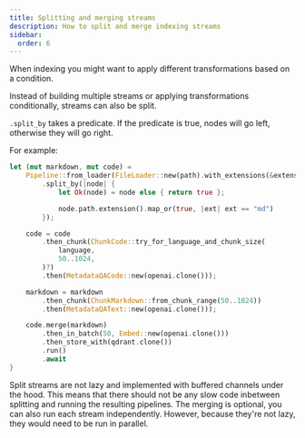 ```yaml
---
title: Splitting and merging streams
description: How to split and merge indexing streams
sidebar:
  order: 6
---
```


When indexing you might want to apply different transformations based on a condition.

Instead of building multiple streams or applying transformations conditionally, streams can also be split.

`.split_by` takes a predicate. If the predicate is true, nodes will go left, otherwise they will go right.

For example:

```rust
let (mut markdown, mut code) =
    Pipeline::from_loader(FileLoader::new(path).with_extensions(&extensions))
        .split_by(|node| {
            let Ok(node) = node else { return true };

            node.path.extension().map_or(true, |ext| ext == "md")
        });

    code = code
        .then_chunk(ChunkCode::try_for_language_and_chunk_size(
            language,
            50..1024,
        )?)
        .then(MetadataQACode::new(openai.clone()));

    markdown = markdown
        .then_chunk(ChunkMarkdown::from_chunk_range(50..1024))
        .then(MetadataQAText::new(openai.clone()));

    code.merge(markdown)
        .then_in_batch(50, Embed::new(openai.clone()))
        .then_store_with(qdrant.clone())
        .run()
        .await
}
```

Split streams are not lazy and implemented with buffered channels under the hood. This means that there should not be any slow code inbetween splitting and running the resulting pipelines.
The merging is optional, you can also run each stream independently. However, because they're not lazy, they would need to be run in parallel.
